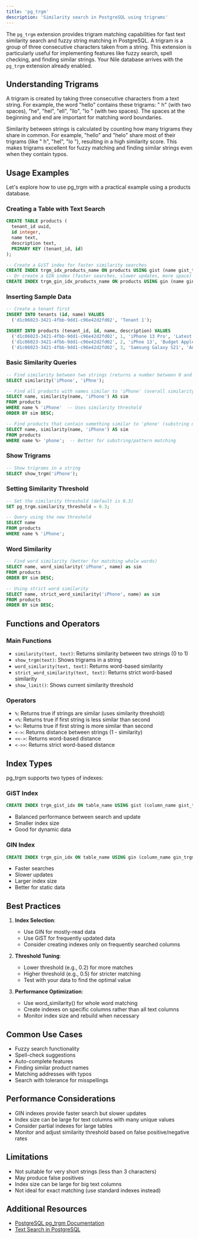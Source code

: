 ```yaml
---
title: 'pg_trgm'
description: 'Similarity search in PostgreSQL using trigrams'
---
```


The `pg_trgm` extension provides trigram matching capabilities for fast text similarity search and fuzzy string matching in PostgreSQL. A trigram is a group of three consecutive characters taken from a string. This extension is particularly useful for implementing features like fuzzy search, spell checking, and finding similar strings.
Your Nile database arrives with the `pg_trgm` extension already enabled.

## Understanding Trigrams

A trigram is created by taking three consecutive characters from a text string. For example, the word "hello" contains these trigrams: " h" (with two spaces), "he", "hel", "ell", "llo", "lo " (with two spaces). The spaces at the beginning and end are important for matching word boundaries.

Similarity between strings is calculated by counting how many trigrams they share in common. 
For example, "hello" and "helo" share most of their trigrams (like " h", "hel", "lo "), 
resulting in a high similarity score. This makes trigrams excellent for fuzzy matching and finding similar strings even when they contain typos.

## Usage Examples

Let's explore how to use pg_trgm with a practical example using a products database.

### Creating a Table with Text Search

```sql
CREATE TABLE products (
  tenant_id uuid,
  id integer,
  name text,
  description text,
  PRIMARY KEY (tenant_id, id)
);

-- Create a GiST index for faster similarity searches
CREATE INDEX trgm_idx_products_name ON products USING gist (name gist_trgm_ops);
-- Or create a GIN index (faster searches, slower updates, more space)
CREATE INDEX trgm_gin_idx_products_name ON products USING gin (name gin_trgm_ops);
```

### Inserting Sample Data

```sql
-- Create a tenant first
INSERT INTO tenants (id, name) VALUES
  ('d1c06023-3421-4fbb-9dd1-c96e42d2fd02', 'Tenant 1');

INSERT INTO products (tenant_id, id, name, description) VALUES
  ('d1c06023-3421-4fbb-9dd1-c96e42d2fd02', 1, 'iPhone 13 Pro', 'Latest Apple smartphone'),
  ('d1c06023-3421-4fbb-9dd1-c96e42d2fd02', 2, 'iPhne 13', 'Budget Apple smartphone'),
  ('d1c06023-3421-4fbb-9dd1-c96e42d2fd02', 3, 'Samsung Galaxy S21', 'Android flagship phone');
```

### Basic Similarity Queries

```sql
-- Find similarity between two strings (returns a number between 0 and 1)
SELECT similarity('iPhone', 'iPhne');

-- Find all products with names similar to 'iPhone' (overall similarity)
SELECT name, similarity(name, 'iPhone') AS sim
FROM products
WHERE name % 'iPhone'  -- Uses similarity threshold
ORDER BY sim DESC;

-- Find products that contain something similar to 'phone' (substring matching)
SELECT name, similarity(name, 'iPhone') AS sim
FROM products
WHERE name %> 'phone';  -- Better for substring/pattern matching
```

### Show Trigrams

```sql
-- Show trigrams in a string
SELECT show_trgm('iPhone');
```

### Setting Similarity Threshold

```sql
-- Set the similarity threshold (default is 0.3)
SET pg_trgm.similarity_threshold = 0.3;

-- Query using the new threshold
SELECT name
FROM products
WHERE name % 'iPhone';
```

### Word Similarity

```sql
-- Find word similarity (better for matching whole words)
SELECT name, word_similarity('iPhone', name) as sim
FROM products
ORDER BY sim DESC;

-- Using strict word similarity
SELECT name, strict_word_similarity('iPhone', name) as sim
FROM products
ORDER BY sim DESC;
```

## Functions and Operators

### Main Functions

- `similarity(text, text)`: Returns similarity between two strings (0 to 1)
- `show_trgm(text)`: Shows trigrams in a string
- `word_similarity(text, text)`: Returns word-based similarity
- `strict_word_similarity(text, text)`: Returns strict word-based similarity
- `show_limit()`: Shows current similarity threshold

### Operators

- `%`: Returns true if strings are similar (uses similarity threshold)
- `<%`: Returns true if first string is less similar than second
- `%>`: Returns true if first string is more similar than second
- `<->`: Returns distance between strings (1 - similarity)
- `<<->`: Returns word-based distance
- `<->>`: Returns strict word-based distance

## Index Types

pg_trgm supports two types of indexes:

### GiST Index
```sql
CREATE INDEX trgm_gist_idx ON table_name USING gist (column_name gist_trgm_ops);
```
- Balanced performance between search and update
- Smaller index size
- Good for dynamic data

### GIN Index
```sql
CREATE INDEX trgm_gin_idx ON table_name USING gin (column_name gin_trgm_ops);
```
- Faster searches
- Slower updates
- Larger index size
- Better for static data

## Best Practices

1. **Index Selection**:
   - Use GIN for mostly-read data
   - Use GiST for frequently updated data
   - Consider creating indexes only on frequently searched columns

2. **Threshold Tuning**:
   - Lower threshold (e.g., 0.2) for more matches
   - Higher threshold (e.g., 0.5) for stricter matching
   - Test with your data to find the optimal value

3. **Performance Optimization**:
   - Use word_similarity() for whole word matching
   - Create indexes on specific columns rather than all text columns
   - Monitor index size and rebuild when necessary

## Common Use Cases

- Fuzzy search functionality
- Spell-check suggestions
- Auto-complete features
- Finding similar product names
- Matching addresses with typos
- Search with tolerance for misspellings

## Performance Considerations

- GIN indexes provide faster search but slower updates
- Index size can be large for text columns with many unique values
- Consider partial indexes for large tables
- Monitor and adjust similarity threshold based on false positive/negative rates

## Limitations

- Not suitable for very short strings (less than 3 characters)
- May produce false positives
- Index size can be large for big text columns
- Not ideal for exact matching (use standard indexes instead)

## Additional Resources

- [PostgreSQL pg_trgm Documentation](https://www.postgresql.org/docs/current/pgtrgm.html)
- [Text Search in PostgreSQL](https://www.postgresql.org/docs/current/textsearch-indexes.html)
